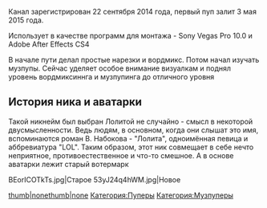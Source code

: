{{Инфобокс_для_пуперов|title2 = Lolita (Lolita RYTP)|image3 = Lolgo.png|сферы_творчества = RYTP, RYTPMV, Рисование|год_начала = 2015|место_проживания = Санкт-Петербург|ссылки = *[https://www.youtube.com/channel/UCrcko9V0kRjUxU_rBeDRQxw YouTube]
*[https://twitter.com/Lolita_RYTP Twitter]
*[https://www.instagram.com/lolitarytp/ Instagram]}}Канал зарегистрирован 22 сентября 2014 года, первый пуп залит 3 мая 2015 года.

Использует в качестве программ для монтажа - Sony Vegas Pro 10.0 и Adobe After Effects CS4

В начале пути делал простые нарезки и вордмикс. Потом начал изучать музпупы. Сейчас уделяет особое внимание визуалкам и поднял уровень вордмиксиннга и музпупинга до отличного уровня

== История ника и аватарки==
Такой никнейм был выбран Лолитой не случайно - смысл в некоторой двусмысленности. Ведь людям, в основном, когда они слышат это имя, вспоминаются роман В. Набокова - "Лолита", одноимённая певица и аббревиатура "LOL". Таким образом, этот ник совмещает в себе нечто неприятное, противоестественное и что-то смешное.
А в основе аватарки лежит старый вотермарк
<gallery type="slider" orientation="left">
BEorICOTkTs.jpg|Старое
53yJ24q4hWM.jpg|Новое
</gallery>


[[Файл:Пилюля с кокаином|thumb|none]][[Файл:Первый пуп на канале Lolita RYTP|thumb|none]]
[[Категория:Пуперы]]
[[Категория:Музпуперы]]